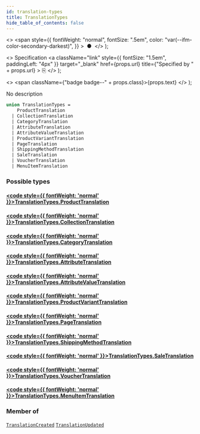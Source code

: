 ```yaml
---
id: translation-types
title: TranslationTypes
hide_table_of_contents: false
---
```


  <>
    <span
      style={{
        fontWeight: "normal",
        fontSize: ".5em",
        color: "var(--ifm-color-secondary-darkest)",
      }}
    >
      &nbsp;●&nbsp;
    </span>
  </>
);

  <>
    Specification
    <a
      className="link"
      style={{ fontSize: "1.5em", paddingLeft: "4px" }}
      target="\_blank"
      href={props.url}
      title={"Specified by " + props.url}
    >
      ⎘
    </a>
  </>
);

  <>
    <span className={"badge badge--" + props.class}>{props.text}</span>
  </>
);

No description

```graphql
union TranslationTypes =
    ProductTranslation
  | CollectionTranslation
  | CategoryTranslation
  | AttributeTranslation
  | AttributeValueTranslation
  | ProductVariantTranslation
  | PageTranslation
  | ShippingMethodTranslation
  | SaleTranslation
  | VoucherTranslation
  | MenuItemTranslation
```

### Possible types

#### [<code style={{ fontWeight: 'normal' }}>TranslationTypes.<b>ProductTranslation</b></code>](../../../api-reference/miscellaneous/objects/product-translation) <Badge class="secondary" text="object"/>

>

#### [<code style={{ fontWeight: 'normal' }}>TranslationTypes.<b>CollectionTranslation</b></code>](../../../api-reference/miscellaneous/objects/collection-translation) <Badge class="secondary" text="object"/>

>

#### [<code style={{ fontWeight: 'normal' }}>TranslationTypes.<b>CategoryTranslation</b></code>](../../../api-reference/miscellaneous/objects/category-translation) <Badge class="secondary" text="object"/>

>

#### [<code style={{ fontWeight: 'normal' }}>TranslationTypes.<b>AttributeTranslation</b></code>](../../../api-reference/miscellaneous/objects/attribute-translation) <Badge class="secondary" text="object"/>

>

#### [<code style={{ fontWeight: 'normal' }}>TranslationTypes.<b>AttributeValueTranslation</b></code>](../../../api-reference/miscellaneous/objects/attribute-value-translation) <Badge class="secondary" text="object"/>

>

#### [<code style={{ fontWeight: 'normal' }}>TranslationTypes.<b>ProductVariantTranslation</b></code>](../../../api-reference/miscellaneous/objects/product-variant-translation) <Badge class="secondary" text="object"/>

>

#### [<code style={{ fontWeight: 'normal' }}>TranslationTypes.<b>PageTranslation</b></code>](../../../api-reference/miscellaneous/objects/page-translation) <Badge class="secondary" text="object"/>

>

#### [<code style={{ fontWeight: 'normal' }}>TranslationTypes.<b>ShippingMethodTranslation</b></code>](../../../api-reference/miscellaneous/objects/shipping-method-translation) <Badge class="secondary" text="object"/>

>

#### [<code style={{ fontWeight: 'normal' }}>TranslationTypes.<b>SaleTranslation</b></code>](../../../api-reference/miscellaneous/objects/sale-translation) <Badge class="secondary" text="object"/>

>

#### [<code style={{ fontWeight: 'normal' }}>TranslationTypes.<b>VoucherTranslation</b></code>](../../../api-reference/miscellaneous/objects/voucher-translation) <Badge class="secondary" text="object"/>

>

#### [<code style={{ fontWeight: 'normal' }}>TranslationTypes.<b>MenuItemTranslation</b></code>](../../../api-reference/miscellaneous/objects/menu-item-translation) <Badge class="secondary" text="object"/>

>

### Member of

[`TranslationCreated`](../../../api-reference/miscellaneous/objects/translation-created) <Badge class="secondary" text="object"/><Bullet />[`TranslationUpdated`](../../../api-reference/miscellaneous/objects/translation-updated) <Badge class="secondary" text="object"/>
